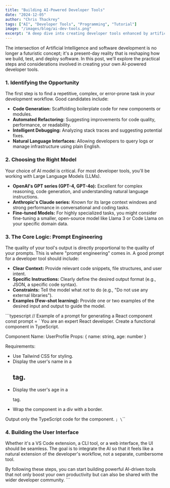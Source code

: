 ```yaml
---
title: "Building AI-Powered Developer Tools"
date: "2024-12-05"
author: "Chris Thackrey"
tags: ["AI", "Developer Tools", "Programming", "Tutorial"]
image: "/images/blog/ai-dev-tools.png"
excerpt: "A deep dive into creating developer tools enhanced by artificial intelligence, from concept to deployment."
---
```


The intersection of Artificial Intelligence and software development is no longer a futuristic concept; it's a present-day reality that is reshaping how we build, test, and deploy software. In this post, we'll explore the practical steps and considerations involved in creating your own AI-powered developer tools.

### 1. Identifying the Opportunity

The first step is to find a repetitive, complex, or error-prone task in your development workflow. Good candidates include:

-   **Code Generation:** Scaffolding boilerplate code for new components or modules.
-   **Automated Refactoring:** Suggesting improvements for code quality, performance, or readability.
-   **Intelligent Debugging:** Analyzing stack traces and suggesting potential fixes.
-   **Natural Language Interfaces:** Allowing developers to query logs or manage infrastructure using plain English.

### 2. Choosing the Right Model

Your choice of AI model is critical. For most developer tools, you'll be working with Large Language Models (LLMs).

-   **OpenAI's GPT series (GPT-4, GPT-4o):** Excellent for complex reasoning, code generation, and understanding natural language instructions.
-   **Anthropic's Claude series:** Known for its large context windows and strong performance in conversational and coding tasks.
-   **Fine-tuned Models:** For highly specialized tasks, you might consider fine-tuning a smaller, open-source model like Llama 3 or Code Llama on your specific domain data.

### 3. The Core Logic: Prompt Engineering

The quality of your tool's output is directly proportional to the quality of your prompts. This is where "prompt engineering" comes in. A good prompt for a developer tool should include:

-   **Clear Context:** Provide relevant code snippets, file structures, and user intent.
-   **Specific Instructions:** Clearly define the desired output format (e.g., JSON, a specific code syntax).
-   **Constraints:** Tell the model what *not* to do (e.g., "Do not use any external libraries").
-   **Examples (Few-shot learning):** Provide one or two examples of the desired input and output to guide the model.

\`\`\`typescript
// Example of a prompt for generating a React component
const prompt = `
  You are an expert React developer. Create a functional component in TypeScript.

  Component Name: UserProfile
  Props: { name: string, age: number }

  Requirements:
  - Use Tailwind CSS for styling.
  - Display the user's name in a <h2> tag.
  - Display the user's age in a <p> tag.
  - Wrap the component in a div with a border.

  Output only the TypeScript code for the component.
`;
\`\`\`

### 4. Building the User Interface

Whether it's a VS Code extension, a CLI tool, or a web interface, the UI should be seamless. The goal is to integrate the AI so that it feels like a natural extension of the developer's workflow, not a separate, cumbersome tool.

By following these steps, you can start building powerful AI-driven tools that not only boost your own productivity but can also be shared with the wider developer community.
\`\`\`
